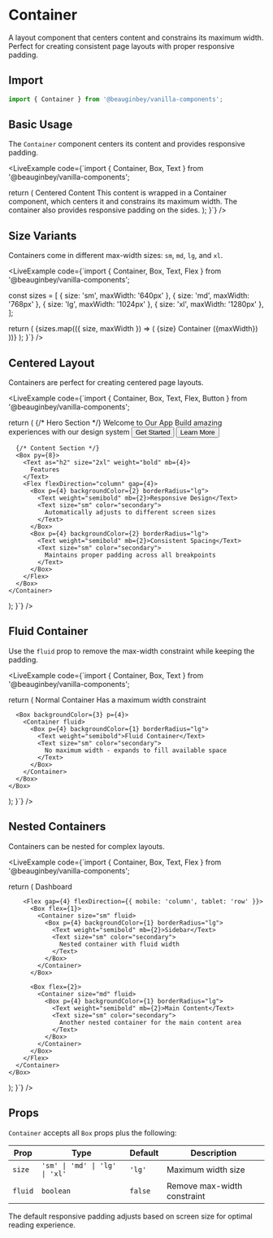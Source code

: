 
# Container

A layout component that centers content and constrains its maximum width. Perfect for creating consistent page layouts with proper responsive padding.

## Import

```js
import { Container } from '@beauginbey/vanilla-components';
```

## Basic Usage

The `Container` component centers its content and provides responsive padding.

<LiveExample
  code={`import { Container, Box, Text } from '@beauginbey/vanilla-components';

  return (
    <Box backgroundColor={2} p={4}>
      <Container>
        <Box p={4} backgroundColor={1} borderRadius="lg">
          <Text size="xl" weight="bold" mb={2}>
            Centered Content
          </Text>
          <Text color="secondary">
            This content is wrapped in a Container component, which centers it 
            and constrains its maximum width. The container also provides 
            responsive padding on the sides.
          </Text>
        </Box>
      </Container>
    </Box>
  );
}`}
/>

## Size Variants

Containers come in different max-width sizes: `sm`, `md`, `lg`, and `xl`.

<LiveExample
  code={`import { Container, Box, Text, Flex } from '@beauginbey/vanilla-components';

  const sizes = [
    { size: 'sm', maxWidth: '640px' },
    { size: 'md', maxWidth: '768px' },
    { size: 'lg', maxWidth: '1024px' },
    { size: 'xl', maxWidth: '1280px' },
  ];

  return (
    <Flex flexDirection="column" gap={4}>
      {sizes.map(({ size, maxWidth }) => (
        <Box key={size} backgroundColor={2} p={4}>
          <Container size={size}>
            <Box p={4} backgroundColor={1} borderRadius="lg">
              <Text weight="semibold">
                {size} Container ({maxWidth})
              </Text>
            </Box>
          </Container>
        </Box>
      ))}
    </Flex>
  );
}`}
/>

## Centered Layout

Containers are perfect for creating centered page layouts.

<LiveExample
  code={`import { Container, Box, Text, Flex, Button } from '@beauginbey/vanilla-components';

  return (
    <Container size="md">
      {/* Hero Section */}
      <Box py={8} textAlign="center">
        <Text as="h1" size="4xl" weight="bold" mb={4}>
          Welcome to Our App
        </Text>
        <Text size="lg" color="secondary" mb={6}>
          Build amazing experiences with our design system
        </Text>
        <Flex gap={3} justifyContent="center">
          <Button variant="solid">Get Started</Button>
          <Button variant="outline">Learn More</Button>
        </Flex>
      </Box>

      {/* Content Section */}
      <Box py={8}>
        <Text as="h2" size="2xl" weight="bold" mb={4}>
          Features
        </Text>
        <Flex flexDirection="column" gap={4}>
          <Box p={4} backgroundColor={2} borderRadius="lg">
            <Text weight="semibold" mb={2}>Responsive Design</Text>
            <Text size="sm" color="secondary">
              Automatically adjusts to different screen sizes
            </Text>
          </Box>
          <Box p={4} backgroundColor={2} borderRadius="lg">
            <Text weight="semibold" mb={2}>Consistent Spacing</Text>
            <Text size="sm" color="secondary">
              Maintains proper padding across all breakpoints
            </Text>
          </Box>
        </Flex>
      </Box>
    </Container>
  );
}`}
/>

## Fluid Container

Use the `fluid` prop to remove the max-width constraint while keeping the padding.

<LiveExample
  code={`import { Container, Box, Text } from '@beauginbey/vanilla-components';

  return (
    <Box>
      <Box backgroundColor={2} p={4} mb={4}>
        <Container>
          <Box p={4} backgroundColor={1} borderRadius="lg">
            <Text weight="semibold">Normal Container</Text>
            <Text size="sm" color="secondary">
              Has a maximum width constraint
            </Text>
          </Box>
        </Container>
      </Box>

      <Box backgroundColor={3} p={4}>
        <Container fluid>
          <Box p={4} backgroundColor={1} borderRadius="lg">
            <Text weight="semibold">Fluid Container</Text>
            <Text size="sm" color="secondary">
              No maximum width - expands to fill available space
            </Text>
          </Box>
        </Container>
      </Box>
    </Box>
  );
}`}
/>

## Nested Containers

Containers can be nested for complex layouts.

<LiveExample
  code={`import { Container, Box, Text, Flex } from '@beauginbey/vanilla-components';

  return (
    <Box backgroundColor={2} py={6}>
      <Container size="xl">
        <Text as="h1" size="3xl" weight="bold" mb={6} textAlign="center">
          Dashboard
        </Text>
        
        <Flex gap={4} flexDirection={{ mobile: 'column', tablet: 'row' }}>
          <Box flex={1}>
            <Container size="sm" fluid>
              <Box p={4} backgroundColor={1} borderRadius="lg">
                <Text weight="semibold" mb={2}>Sidebar</Text>
                <Text size="sm" color="secondary">
                  Nested container with fluid width
                </Text>
              </Box>
            </Container>
          </Box>
          
          <Box flex={2}>
            <Container size="md" fluid>
              <Box p={4} backgroundColor={1} borderRadius="lg">
                <Text weight="semibold" mb={2}>Main Content</Text>
                <Text size="sm" color="secondary">
                  Another nested container for the main content area
                </Text>
              </Box>
            </Container>
          </Box>
        </Flex>
      </Container>
    </Box>
  );
}`}
/>

## Props

`Container` accepts all `Box` props plus the following:

| Prop | Type | Default | Description |
|------|------|---------|-------------|
| `size` | `'sm' \| 'md' \| 'lg' \| 'xl'` | `'lg'` | Maximum width size |
| `fluid` | `boolean` | `false` | Remove max-width constraint |

The default responsive padding adjusts based on screen size for optimal reading experience.